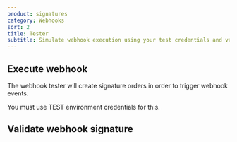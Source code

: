 ```yaml
---
product: signatures
category: Webhooks
sort: 2
title: Tester
subtitle: Simulate webhook execution using your test credentials and validate webhook signatures
---
```


## Execute webhook


The webhook tester will create signature orders in order to trigger webhook events.

You must use TEST environment credentials for this.

<WebhookTester />

## Validate webhook signature


<WebhookSignatureValidator />
